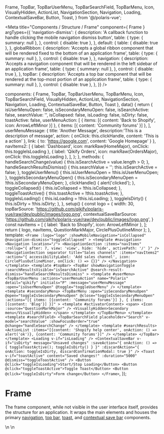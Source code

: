 
  Frame,
  TopBar,
  TopBarUserMenu,
  TopBarSearchField,
  TopBarMenu,
  Icon,
  VisuallyHidden,
  ActionList,
  NavigationSection,
  Navigation,
  Loading,
  ContextualSaveBar,
  Button,
  Toast,
} from '@/polaris-vue';

<Meta
  title="Components / Structure / Frame"
  component={ Frame }
  argTypes={{
    'navigation-dismiss': {
      description: 'A callback function to handle clicking the mobile navigation dismiss button',
      table: {
        type: { summary: null },
      },
      control: { disable: true },
    },
    default: {
      table: { disable: true },
    },
    globalRibbon: {
      description: 'Accepts a global ribbon component that will be rendered fixed to the bottom of an application frame',
      table: {
        type: { summary: null },
      },
      control: { disable: true },
    },
    navigation: {
      description: 'Accepts a navigation component that will be rendered in the left sidebar of an application frame',
      table: {
        type: { summary: null },
      },
      control: { disable: true },
    },
    topBar: {
      description: 'Accepts a top bar component that will be rendered at the top-most portion of an application frame',
      table: {
        type: { summary: null },
      },
      control: { disable: true },
    },
  }}
/>

  components: {
    Frame, TopBar, TopBarUserMenu, TopBarMenu, Icon, TopBarSearchField, VisuallyHidden,
    ActionList, NavigationSection, Navigation, Loading, ContextualSaveBar, Button, Toast
  },
  data() {
    return {
      isUserMenuOpen: false,
      isSecondaryMenuOpen: false,
      isSearchActive: false,
      searchValue: '',
      isCollapsed: false,
      isLoading: false,
      isDirty: false,
      toastActive: false,
      userMenuAction: [
        { items: [{ content: 'Back to Shopify', icon: ArrowLeftMinor }] },
        { items: [{ content: 'Community forums' }] },
      ],
      userMenuMessage: {
        title: 'Another Message',
        description:'This is a description of message',
        action: { onClick: this.clickHandle, content: 'This is a action' },
        link: { to: 'https://google.com', content: 'Google Homepage' }
      },
      navItems2: [
        { label: 'Dashboard', icon: markRaw(HomeMajor), onClick: this.toggleIsLoading },
        { label: 'Qikify Orders', icon: markRaw(OrdersMajor), onClick: this.toggleIsLoading },
      ],
    };
  },
  methods: {
    handleSearchChange(value) {
      this.isSearchActive = value.length > 0;
    },
    handleSearchResultsDismiss() {
      this.searchValue = '';
      this.isSearchActive = false;
    },
    toggleUserMenu() {
      this.isUserMenuOpen = !this.isUserMenuOpen;
    },
    toggleIsSecondaryMenuOpen() {
      this.isSecondaryMenuOpen = !this.isSecondaryMenuOpen;
    },
    clickHandle() {
      alert('clicked');
    },
    toggleCollapsed() {
      this.isCollapsed = !this.isCollapsed;
    },
    toggleToastActive() {
      this.toastActive = !this.toastActive;
    },
    toggleIsLoading() {
      this.isLoading = !this.isLoading;
    },
    toggleIsDirty() {
      this.isDirty = !this.isDirty;
    },
  },
  setup() {
    const logo = {
      width: 30,
      topBarSource: 'https://github.com/qikify/polaris-vue/raw/dev/public/images/logo.png',
      contextualSaveBarSource: 'https://github.com/qikify/polaris-vue/raw/dev/public/images/logo.png',
    }
    const navItems = [
      { label: 'Back to Shopify', icon: ArrowLeftMinor },
    ];
    return { logo, navItems, QuestionMarkMajor, CirclePlusOutlineMinor };
  },
  template: `
    <Frame
      :logo="logo"
      :showMobileNavigation="isCollapsed"
      @navigation-dismiss="toggleCollapsed"
    >
      <template #navigation>
        <Navigation location="/">
          <NavigationSection
            :items="navItems"
            :rollup="{ after: 7, view: 'view', hide: 'hide', activePath: '/' }"
          />
          <NavigationSection
            separator
            title="Sales channels"
            :items="navItems2"
            :action="{ accessibilityLabel: 'Add sales channel', icon: CirclePlusOutlineMinor, onClick: () => {}}"
          />
        </Navigation>
      </template>
      <template #topBar>
        <TopBar showNavigationToggle
          :searchResultsVisible="isSearchActive"
          @search-result-dismiss="handleSearchResultsDismiss"
        >
          <template #userMenu>
            <TopBarUserMenu
              :actions="userMenuAction"
              name="Polaris"
              detail="qikify"
              initials="P"
              :message="userMenuMessage"
              :open="isUserMenuOpen"
              @toggle="toggleUserMenu"
            />
          </template>
          <template #secondaryMenu>
            <TopBarMenu
              :open="isSecondaryMenuOpen"
              @open="toggleIsSecondaryMenuOpen"
              @close="toggleIsSecondaryMenuOpen"
              :actions="[{ items: [{content: 'Community forums'}] }, { items: [{content: 'Blog'}] }]"
            >
              <template #activatorContent>
                <span>
                  <Icon :source="QuestionMarkMajor" />
                  <VisuallyHidden>Secondary menu</VisuallyHidden>
                </span>
              </template>
            </TopBarMenu>
          </template>
          <template #searchField>
            <TopBarSearchField
              placeholder="Search"
              v-model="searchValue"
              :showFocusBorder="true"
              @change="handleSearchChange"
            />
          </template>
          <template #searchResults>
            <ActionList
              :items="[{content: 'Shopify help center', onAction: () => alert('ok')}, {content: 'Community forums'}]"
            />
          </template>
        </TopBar>
      </template>
      <Loading v-if="isLoading" />
      <ContextualSaveBar
        v-if="isDirty"
        message="Unsaved changes"
        :saveAction="{ onAction: () => { toggleToastActive(); toggleIsDirty() } }"
        :discardAction="{ onAction: toggleIsDirty, discardConfirmationModal: true }"
      />
      <Toast
        v-if="toastActive"
        content="Saved changes!"
        :duration="5000"
        @dismiss="toggleToastActive"
      />
      <Button @click="toggleIsLoading">Start/Stop Loading</Button>
      <Button @click="toggleToastActive">Toggle Toast</Button>
      <Button @click="toggleIsDirty">Form change</Button>
    </Frame>
  `,
});

# Frame

The frame component, while not visible in the user interface itself, provides the structure for an application. It wraps the main elements and houses the primary [navigation](?path=/docs/components-navigation-navigation--navigation), [top bar](?path=/docs/components-navigation-top-bar--top-bar), [toast](?path=/docs/components-feedback-indicators-toast--toast), and [contextual save bar](?path=/docs/components-forms-contextual-save-bar--contextual-save-bar) components.

<Canvas>
  <Story
    name="Frame"
    inline={false}
    height="400px"
    width="400px"
    parameters={{
      docs: {
        source: {
          state: 'close',
          code: dedent`
            <template>
            <Frame :logo="logo" :showMobileNavigation="isCollapsed" @navigation-dismiss="toggleCollapsed">
              <template #navigation>
                <Navigation location="/">
                  <NavigationSection
                    :items="navItems"
                    :rollup="{ after: 7, view: 'view', hide: 'hide', activePath: '/' }"
                  />
                  <NavigationSection
                    separator
                    title="Sales channels"
                    :items="navItems2"
                    :action="{ accessibilityLabel: 'Add sales channel', icon: CirclePlusOutlineMinor, onClick: () => {}}"
                  />
                </Navigation>
              </template>\n
              <template #topBar>
                <TopBar showNavigationToggle
                  :searchResultsVisible="isSearchActive"
                  @search-result-dismiss="handleSearchResultsDismiss"
                >\n
                  <template #userMenu>
                    <TopBarUserMenu
                      :actions="userMenuAction"
                      name="Polaris"
                      detail="qikify"
                      initials="P"
                      :message="userMenuMessage"
                      :open="isUserMenuOpen"
                      @toggle="toggleUserMenu"
                    />
                  </template>\n
                  <template #secondaryMenu>
                    <TopBarMenu
                      :open="isSecondaryMenuOpen"
                      @open="toggleIsSecondaryMenuOpen"
                      @close="toggleIsSecondaryMenuOpen"
                      :actions="[{ items: [{content: 'Community forums'}] }, { items: [{content: 'Blog'}] }]"
                    >
                      <template #activatorContent>
                        <span>
                          <Icon :source="QuestionMarkMajor" />
                          <VisuallyHidden>Secondary menu</VisuallyHidden>
                        </span>
                      </template>
                    </TopBarMenu>
                  </template>\n
                  <template #searchField>
                    <TopBarSearchField
                      placeholder="Search"
                      v-model="searchValue"
                      :showFocusBorder="true"
                      @change="handleSearchChange"
                    />
                  </template>\n
                  <template #searchResults>
                    <ActionList
                      :items="[{content: 'Shopify help center', onAction: () => alert('ok')}, {content: 'Community forums'}]"
                    />
                  </template>\n
                </TopBar>
              </template>\n
              <Loading v-if="isLoading" />
              <ContextualSaveBar
                v-if="isDirty"
                message="Unsaved changes"
                :saveAction="{ onAction: () => { toggleToastActive(); toggleIsDirty() } }"
                :discardAction="{ onAction: toggleIsDirty, discardConfirmationModal: true }"
              />
              <Toast
                v-if="toastActive"
                content="Saved changes!"
                :duration="5000"
                @dismiss="toggleToastActive"
              />
            </Frame>
            <template>\n
            <script>
                components: {
                  Frame, TopBar, TopBarUserMenu, TopBarMenu, Icon, TopBarSearchField, VisuallyHidden,
                  ActionList, NavigationSection, Navigation, Loading, ContextualSaveBar, Button, Toast
                },
                data() {
                  return {
                    isUserMenuOpen: false,
                    isSecondaryMenuOpen: false,
                    isSearchActive: false,
                    searchValue: '',
                    isCollapsed: false,
                    isLoading: false,
                    isDirty: false,
                    toastActive: false,
                    userMenuAction: [
                      { items: [{ content: 'Back to Shopify', icon: ArrowLeftMinor }] },
                      { items: [{ content: 'Community forums' }] },
                    ],
                    userMenuMessage: {
                      title: 'Another Message',
                      description:'This is a description of message',
                      action: { onClick: this.clickHandle, content: 'This is a action' },
                      link: { to: 'https://google.com', content: 'Google Homepage' }
                    },
                    navItems2: [
                      { label: 'Dashboard', icon: markRaw(HomeMajor), onClick: this.toggleIsLoading },
                      { label: 'Qikify Orders', icon: markRaw(OrdersMajor), onClick: this.toggleIsLoading },
                    ],
                  };
                },
                methods: {
                  handleSearchChange(value) {
                    this.isSearchActive = value.length > 0;
                  },
                  handleSearchResultsDismiss() {
                    this.searchValue = '';
                    this.isSearchActive = false;
                  },
                  toggleUserMenu() {
                    this.isUserMenuOpen = !this.isUserMenuOpen;
                  },
                  toggleIsSecondaryMenuOpen() {
                    this.isSecondaryMenuOpen = !this.isSecondaryMenuOpen;
                  },
                  clickHandle() {
                    alert('clicked');
                  },
                  toggleCollapsed() {
                    this.isCollapsed = !this.isCollapsed;
                  },
                  toggleToastActive() {
                    this.toastActive = !this.toastActive;
                  },
                  toggleIsLoading() {
                    this.isLoading = !this.isLoading;
                  },
                },
                setup() {
                  const logo = {
                    width: 30,
                    topBarSource: 'https://github.com/qikify/polaris-vue/raw/dev/public/images/logo.png',
                    contextualSaveBarSource: 'https://github.com/qikify/polaris-vue/raw/dev/public/images/logo.png',
                  }
                  const navItems = [
                    { label: 'Back to Shopify', icon: ArrowLeftMinor },
                  ];
                  return { logo, navItems, QuestionMarkMajor, CirclePlusOutlineMinor };
                },
              }
            </script>
          `,
        },
      },
    }}
  >
    {Template.bind({})}
  </Story>
</Canvas>

<ArgsTable story="Frame" />
